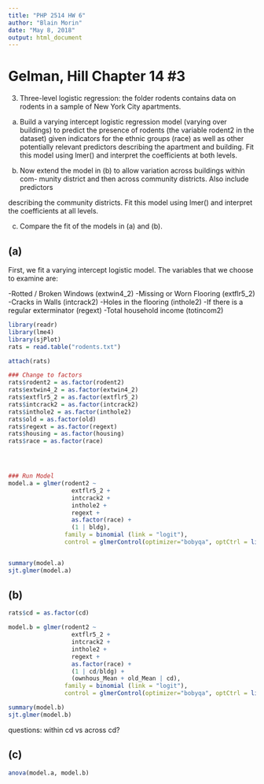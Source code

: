 ```yaml
---
title: "PHP 2514 HW 6"
author: "Blain Morin"
date: "May 8, 2018"
output: html_document
---
```


# Gelman, Hill Chapter 14 #3 

3. Three-level logistic regression: the folder rodents contains data on rodents in a
sample of New York City apartments.

(a) Build a varying intercept logistic regression model (varying over buildings) to
predict the presence of rodents (the variable rodent2 in the dataset) given
indicators for the ethnic groups (race) as well as other potentially relevant
predictors describing the apartment and building. Fit this model using lmer()
and interpret the coefficients at both levels.

(b) Now extend the model in (b) to allow variation across buildings within com-
munity district and then across community districts. Also include predictors

describing the community districts. Fit this model using lmer() and interpret
the coefficients at all levels.

(c) Compare the fit of the models in (a) and (b).


## (a)

First, we fit a varying intercept logistic model. The variables that we choose to examine are:

-Rotted / Broken Windows (extwin4_2)
-Missing or Worn Flooring (extflr5_2)
-Cracks in Walls (intcrack2)
-Holes in the flooring (inthole2)
-If there is a regular exterminator (regext)
-Total household income (totincom2)


```r

library(readr)
library(lme4)
library(sjPlot)
rats = read.table("rodents.txt")

attach(rats)

### Change to factors
rats$rodent2 = as.factor(rodent2)
rats$extwin4_2 = as.factor(extwin4_2)
rats$extflr5_2 = as.factor(extflr5_2)
rats$intcrack2 = as.factor(intcrack2)
rats$inthole2 = as.factor(inthole2)
rats$old = as.factor(old)
rats$regext = as.factor(regext)
rats$housing = as.factor(housing)
rats$race = as.factor(race)




### Run Model
model.a = glmer(rodent2 ~ 
                  extflr5_2 +
                  intcrack2 +
                  inthole2 +
                  regext +
                  as.factor(race) +
                  (1 | bldg),
                family = binomial (link = "logit"), 
                control = glmerControl(optimizer="bobyqa", optCtrl = list(maxfun = 10000000)))


summary(model.a)
sjt.glmer(model.a)


```


## (b)

```r

rats$cd = as.factor(cd)

model.b = glmer(rodent2 ~ 
                  extflr5_2 +
                  intcrack2 +
                  inthole2 +
                  regext +
                  as.factor(race) +
                  (1 | cd/bldg) +
                  (ownhous_Mean + old_Mean | cd),
                family = binomial (link = "logit"),
                control = glmerControl(optimizer="bobyqa", optCtrl = list(maxfun = 10000000)))

summary(model.b)
sjt.glmer(model.b)

```

questions: within cd vs across cd?

## (c)

```r

anova(model.a, model.b)

```

